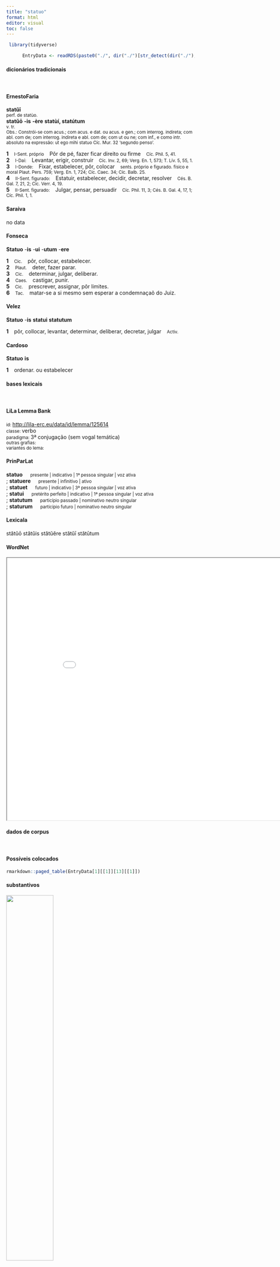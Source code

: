```yaml
---
title: "statuo"
format: html
editor: visual
toc: false
---
```



```r
 library(tidyverse) 

      EntryData <- readRDS(paste0("./", dir("./")[str_detect(dir("./"), "_xx115-116-97-116-117-111xx_.rds")]))

```


#### dicionários tradicionais

&emsp;




::: panel-tabset

#### ErnestoFaria

<b>statŭī</b> <br> <small>perf. de statùo.</small> <br> <small></small> 
 <b>statŭō</b> <b>-is</b> <b>-ère</b> <b>statùí, statútum</b> <br> <small>v. tr.</small> <br> <small>Obs.: Constrói-se com acus.; com acus. e dat. ou acus. e gen.; com interrog. indireta; com abl. com de; com interrog. indireta e abl. com de; com ut ou ne; com inf., e como intr. absoluto na expressão: ut ego mihi statuo Cíc. Mur. 32 ‘segundo penso’.</small>   <p> <b>1</b> &ensp; <small>I-Sent. próprio</small> &ensp; Pôr de pé, fazer ficar direito ou firme &ensp; <small>Cíc. Phil. 5, 41.</small> <br> <b>2</b> &ensp; <small>I-Daí:</small> &ensp; Levantar, erigir, construir &ensp; <small>Cíc. Inv. 2, 69; Verg. En. 1, 573; T. Lív. 5, 55, 1.</small> <br> <b>3</b> &ensp; <small>I-Donde:</small> &ensp; Fixar, estabelecer, pôr, colocar &ensp; <small>sents. próprio e figurado. físico e moral Plaut. Pers. 759; Verg. En. 1, 724; Cíc. Caec. 34; Cíc. Balb. 25.</small> <br> <b>4</b> &ensp; <small>II-Sent. figurado:</small> &ensp; Estatuir, estabelecer, decidir, decretar, resolver &ensp; <small>Cés. B. Gal. 7, 21, 2; Cíc. Verr. 4, 19.</small> <br> <b>5</b> &ensp; <small>II-Sent. figurado:</small> &ensp; Julgar, pensar, persuadir &ensp; <small>Cíc. Phil. 11, 3; Cés. B. Gal. 4, 17, 1; Cíc. Phil. 1, 1.</small> </p>




#### Saraiva

no data




#### Fonseca

<b>Statuo</b> -<b>is</b> -<b>ui</b> -<b>utum</b> -<b>ere</b>   <p> <b>1</b> &ensp; <small>Cic.</small> &ensp; pôr, collocar, estabelecer. <br> <b>2</b> &ensp; <small>Plaut.</small> &ensp; deter, fazer parar. <br> <b>3</b> &ensp; <small>Cic.</small> &ensp; determinar, julgar, deliberar. <br> <b>4</b> &ensp; <small>Caes.</small> &ensp; castigar, punir. <br> <b>5</b> &ensp; <small>Cic.</small> &ensp; prescrever, assignar, pôr limites. <br> <b>6</b> &ensp; <small>Tac.</small> &ensp; matar-se a si mesmo sem esperar a condemnaçaõ do Juiz. </p>




#### Velez

<b>Statuo</b> -<b>is</b> <b>statui</b> <b>statutum</b>   <p> <b>1</b> &ensp; pôr, collocar, levantar, determinar, deliberar, decretar, julgar &ensp; <small>Activ.</small> </p>




#### Cardoso

<b>Statuo</b> <b>is</b>   <p> <b>1</b> &ensp; ordenar. ou estabelecer </p>


:::



#### bases lexicais

&emsp;






::: panel-tabset

#### LiLa Lemma Bank

<small> id: </small> <a href=' http://lila-erc.eu/data/id/lemma/125614 ' target="_blank"> http://lila-erc.eu/data/id/lemma/125614 </a> <br>
<small> classe: </small> verbo    <br>
<small> paradigma: </small> 3ª conjugação (sem vogal temática) <br>
<small> outras grafias: </small>  <br>
<small> variantes do lema: </small>  <br>





#### PrinParLat

<b> statuo </b>&emsp;<small> presente | indicativo | 1ª pessoa singular | voz ativa </small><br>
; <b> statuere </b>&emsp;<small> presente | infinitivo | ativo </small><br>
; <b> statuet </b>&emsp;<small> futuro | indicativo | 3ª pessoa singular | voz ativa </small><br>
; <b> statui </b>&emsp;<small> pretérito perfeito | indicativo | 1ª pessoa singular | voz ativa </small><br>
; <b> statutum </b>&emsp;<small> particípio passado | nominativo neutro singular </small><br>
; <b> staturum </b>&emsp;<small> particípio futuro | nominativo neutro singular </small><br>





#### Lexicala

stătŭō 
 stătŭis 
 stătŭĕre 
 stătŭī 
 stătūtum




#### WordNet

<iframe width='900' height='700' src='Media/Tree__xx115-116-97-116-117-111xx__sem_type_lexemes_pt.html'>

</iframe>


:::



#### dados de corpus

&emsp;




::: panel-tabset

#### Possíveis colocados

```r

rmarkdown::paged_table(EntryData[1][[1]][13][[1]])

```


#### substantivos

![](./Media/wordcloud__xx115-116-97-116-117-111xx__BY_collocate_scoreSUBST.webp){width=50% fig-alt='This chart plots collocate by scoreSUBST, for the headword statuo here are all the values plotted: collocate: etiam; scoreSUBST: 0. collocate: ut; scoreSUBST: 0'}




#### adjetivos

![](./Media/wordcloud__xx115-116-97-116-117-111xx__BY_collocate_scoreADJ.webp){width=50% fig-alt='This chart plots collocate by scoreADJ, for the headword statuo here are all the values plotted: collocate: etiam; scoreADJ: 0. collocate: ut; scoreADJ: 0'}




#### verbos

![](./Media/wordcloud__xx115-116-97-116-117-111xx__BY_collocate_scoreVERBO.webp){width=50% fig-alt='This chart plots collocate by scoreVERBO, for the headword statuo here are all the values plotted: collocate: etiam; scoreVERBO: 0. collocate: ut; scoreVERBO: 0'}




#### advérbios

![](./Media/wordcloud__xx115-116-97-116-117-111xx__BY_collocate_scoreADV.webp){width=50% fig-alt='This chart plots collocate by scoreADV, for the headword statuo here are all the values plotted: collocate: etiam; scoreADV: 1. collocate: ut; scoreADV: 0'}




#### preposições e conjunções

![](./Media/wordcloud__xx115-116-97-116-117-111xx__BY_collocate_scoreFUNC.webp){width=50% fig-alt='This chart plots collocate by scoreFUNC, for the headword statuo here are all the values plotted: collocate: etiam; scoreFUNC: 0. collocate: ut; scoreFUNC: 10'}


:::



::: panel-tabset

#### ExemplosTraduzidos

<p> <b>statues</b> ut ex fide fama reque mea videbitur <br> <small> Cic.Att.5.8.3 <br> resolverás o que te parecer bom conforme minha lealdade, reputação e interesse. <small> [JDD] </small> </small> </p>
; <p> <b>statuerunt</b> etiam tribuni militares qui in exercitu Caesaris bis fuerunt <br> <small> Cic.Phil.6.14.1 <br> Erigiram também [outra] os tribunos militares, que estiveram por duas vezes no exército de César. <small> [JDD] </small> </small> </p>





#### Frequência por autor

![](./Media/barchart__xx115-116-97-116-117-111xx__lemma_BY_author_Frequencies.webp){width=50% fig-alt='This charts plots the frequency of lemma by author_Frequencies. The Sallustius subcorpus registers the highest normalized frequency, with the value of 8.35 and an absolute frequency of 9. The Caesar subcorpus follows, with a normalized frequency of 4.53 and an absolute frequency of 12. the subcorpus with the least normalized frequency is Ovidius with the normalized value of 0 and an absolute freqeuncy of 0. here are all the values: subcorpus: Caesar ; normalized frequency: 12 ; absolute frequency: 4.53206435531385. subcorpus: Cicero ; normalized frequency: 56 ; absolute frequency: 3.48857491714635. subcorpus: Horatius ; normalized frequency: 2 ; absolute frequency: 1.77604120415594. subcorpus: Ovidius ; normalized frequency: 0 ; absolute frequency: 0. subcorpus: Phaedrus ; normalized frequency: 0 ; absolute frequency: 0. subcorpus: Sallustius ; normalized frequency: 9 ; absolute frequency: 8.3480196642241. subcorpus: Seneca ; normalized frequency: 2 ; absolute frequency: 0.373266643026446. subcorpus: Suetonius ; normalized frequency: 0 ; absolute frequency: 0. subcorpus: Tacitus ; normalized frequency: 0 ; absolute frequency: 0. subcorpus: Vergilius ; normalized frequency: 2 ; absolute frequency: 3.86100386100386. subcorpus: Hieronymus ; normalized frequency: 0 ; absolute frequency: 0'}




#### Frequência por gênero

![](./Media/barchart__xx115-116-97-116-117-111xx__lemma_BY_genre_Frequencies.webp){width=50% fig-alt='This charts plots the frequency of lemma by genre_Frequencies. The Prosa.epistolográfica subcorpus registers the highest normalized frequency, with the value of 5.3 and an absolute frequency of 20. The Prosa.histórica subcorpus follows, with a normalized frequency of 5.11 and an absolute frequency of 21. the subcorpus with the least normalized frequency is Poesia.didática with the normalized value of 0 and an absolute freqeuncy of 0. here are all the values: subcorpus: Prosa.histórica ; normalized frequency: 21 ; absolute frequency: 5.11210107354123. subcorpus: Prosa.filosófica ; normalized frequency: 6 ; absolute frequency: 0.988451590583351. subcorpus: Prosa.oratória ; normalized frequency: 32 ; absolute frequency: 3.07240309928663. subcorpus: Prosa.epistolográfica ; normalized frequency: 20 ; absolute frequency: 5.29955748694984. subcorpus: Poesia.lírica ; normalized frequency: 2 ; absolute frequency: 1.68251030537562. subcorpus: Poesia.didática ; normalized frequency: 0 ; absolute frequency: 0. subcorpus: Poesia.trágica ; normalized frequency: 0 ; absolute frequency: 0. subcorpus: Poesia.épica ; normalized frequency: 2 ; absolute frequency: 3.86100386100386. subcorpus: Prosa.ficcional ; normalized frequency: 0 ; absolute frequency: 0'}




#### Frequência por século

![](./Media/barchart__xx115-116-97-116-117-111xx__lemma_BY_period_Frequencies.webp){width=50% fig-alt='This charts plots the frequency of lemma by period_Frequencies. The I.a.C. subcorpus registers the highest normalized frequency, with the value of 3.77 and an absolute frequency of 81. The I.a.C. subcorpus follows, with a normalized frequency of 3.77 and an absolute frequency of 81. the subcorpus with the least normalized frequency is II.d.C. with the normalized value of 0 and an absolute freqeuncy of 0. here are all the values: subcorpus: I.a.C. ; normalized frequency: 81 ; absolute frequency: 3.77007214335583. subcorpus: I.d.C. ; normalized frequency: 2 ; absolute frequency: 0.305950741930549. subcorpus: II.d.C. ; normalized frequency: 0 ; absolute frequency: 0. subcorpus: IV.d.C. ; normalized frequency: 0 ; absolute frequency: 0'}


:::


